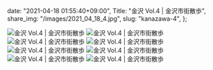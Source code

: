   date: "2021-04-18 01:55:40+09:00",
  Title: "金沢 Vol.4 | 金沢市街散歩",
  share_img: "/images/2021_04_18_4.jpg",
  slug: "kanazawa-4",
};

![金沢 Vol.4 | 金沢市街散歩](/images/2021_04_18_1.jpg)
![金沢 Vol.4 | 金沢市街散歩](/images/2021_04_18_2.jpg)
![金沢 Vol.4 | 金沢市街散歩](/images/2021_04_18_3.jpg)
![金沢 Vol.4 | 金沢市街散歩](/images/2021_04_18_4.jpg)
![金沢 Vol.4 | 金沢市街散歩](/images/2021_04_18_5.jpg)
![金沢 Vol.4 | 金沢市街散歩](/images/2021_04_18_6.jpg)
![金沢 Vol.4 | 金沢市街散歩](/images/2021_04_18_7.jpg)
![金沢 Vol.4 | 金沢市街散歩](/images/2021_04_18_8.jpg)

